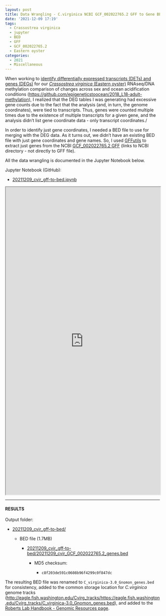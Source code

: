 ```yaml
---
layout: post
title: Data Wrangling - C.virginica NCBI GCF_002022765.2 GFF to Gene BED File
date: '2021-12-09 17:19'
tags: 
  - Crassostrea virginica
  - jupyter
  - BED
  - GFF
  - GCF_002022765.2
  - Eastern oyster
categories: 
  - 2021
  - Miscellaneous
---
```

When working to [identify differentially expressed transcripts (DETs) and genes (DEGs)](https://robertslab.github.io/sams-notebook/posts/2021/2021-10-26-Differential-Transcript-Expression---C.virginica-Gonad-RNAseq-Using-Ballgown/) for our [_Crassostrea virginica_ (Eastern oyster)](https://en.wikipedia.org/wiki/Eastern_oyster) RNAseq/DNA methylation comparison of changes across sex and ocean acidification conditions ([https://github.com/epigeneticstoocean/2018_L18-adult-methylation](https://github.com/epigeneticstoocean/2018_L18-adult-methylation)), I realized that the DEG tables I was generating had excessive gene counts due to the fact that the analysis (and, in turn, the genome coordinates), were tied to transcripts. Thus, genes were counted multiple times due to the existence of multiple transcripts for a given gene, and the analysis didn't list gene coordinate data - only transcript coordinates./

In order to identify just gene coordinates, I needed a BED file to use for merging with the DEG data. As it turns out, we didn't have an existing BED file with just gene coordinates and gene names. So, I used [GFFutils](https://gffutils.readthedocs.io/en/v0.12.0/index.html) to extract just genes from the NCBI [GCF_002022765.2 GFF](https://ftp.ncbi.nlm.nih.gov/genomes/all/GCF/002/022/765/GCF_002022765.2_C_virginica-3.0/) (links to NCBI directory - not directly to GFF file).

All the data wrangling is documented in the Jupyter Notebook below.


Jupyter Notebook (GitHub):

- [20211209_cvir_gff-to-bed.ipynb](https://github.com/RobertsLab/code/blob/master/notebooks/sam/20211209_cvir_gff-to-bed.ipynb)

<iframe src="https://nbviewer.org/github/RobertsLab/code/blob/master/notebooks/sam/20211209_cvir_gff-to-bed.ipynb" width="100%" height="1000" scrolling="yes"></iframe>

---

#### RESULTS

Output folder:

- [20211209_cvir_gff-to-bed/](https://gannet.fish.washington.edu/Atumefaciens/20211209_cvir_gff-to-bed/)

  - BED file (1.7MB)

    - [20211209_cvir_gff-to-bed/20211209_cvir_GCF_002022765.2_genes.bed](https://gannet.fish.washington.edu/Atumefaciens/20211209_cvir_gff-to-bed/20211209_cvir_GCF_002022765.2_genes.bed)

      - MD5 checksum:

        - `c8f203de591c0608b96f4299c0f847dc`


The resulting BED file was renamed to `C_virginica-3.0_Gnomon_genes.bed` for consistency, added to the common storage location for _C.virginica_ genome tracks ([http://eagle.fish.washington.edu/Cvirg_tracks/https://eagle.fish.washington.edu/Cvirg_tracks/C_virginica-3.0_Gnomon_genes.bed](http://eagle.fish.washington.edu/Cvirg_tracks/https://eagle.fish.washington.edu/Cvirg_tracks/C_virginica-3.0_Gnomon_genes.bed)), and added to the [Roberts Lab Handbook - Genomic Resources page](https://robertslab.github.io/resources/Genomic-Resources/#crassostrea-virginica).